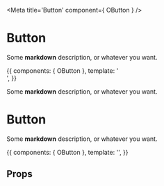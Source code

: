 

<Meta title='Button' component={ OButton } />

# Button

Some **markdown** description, or whatever you want.

<Preview>
  <Story name='Default button' height='auto'>
    {{
      components: { OButton },
      template: '<div><o-button text="I\'m a button!"/> <o-button text="I\'m a button 2!"/></div>',
    }}
  </Story>
</Preview>

Some **markdown** description, or whatever you want.

# Button

Some **markdown** description, or whatever you want.

<Story name='Default button 2' height='auto'>{{
  components: { OButton },
  template: '<o-button text="I\'m a button!"/>',
}}</Story>

## Props

<Props of={OButton} />
